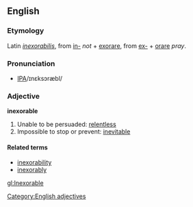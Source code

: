 ==English==
===Etymology===
Latin ''[[inexorabilis]]'', from [[in-]] ''not'' + [[exorare]], from [[ex-]] + [[orare]] ''pray''.
===Pronunciation===
* [[IPA]]/ɪnεksɔræbl/

===Adjective===
'''inexorable'''
# Unable to be persuaded: [[relentless]]
# Impossible to stop or prevent: [[inevitable]]

====Related terms====
*[[inexorability]]
*[[inexorably]]
[[Category:English adjectives]]
[[gl:Inexorable]]